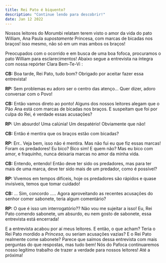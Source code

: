 ```yaml
---
title: Rei Pato é biquento?
description: "Continue lendo para descobrir!"
date: Jan 12 2022
---
```


Nossos leitores do Morumbi relatam terem visto o amor da vida do pato William, Ana Paula _supostamente_ Princesa, com marcas de bicadas nos braços! isso mesmo, não só em um mas ambos os braços!

Preocupados com o ocorrido e em busca de uma boa fofoca, procuramos o pato William para esclarecimentos! Abaixo segue a entrevista na íntegra com nossa repórter Clara Bem-Te-Vi :

**CB:**
Boa tarde, Rei Pato, tudo bom? Obrigado por aceitar fazer essa entrevista!

**RP:**
Sem problemas eu adoro ser o centro das atenço… Quer dizer, adoro conversar com o Povo!

**CB:**
Então vamos direto ao ponto! Alguns dos nossos leitores alegam que o Pão Ana está com marcas de bicadas nos braços. E suspeitam que foi por culpa do Rei, é verdade essas acusações?

**RP:**
Um absurdo! Uma calúnia! Um despatério! Obviamente que não!

**CB:**
Então é mentira que os braços estão com bicadas?

**RP:**
Err.. Veja bem, isso não é mentira. Mas não fui eu que fiz essas marcas! Foram os predadores! Eu bico? Bico sim! E quem não? Mas eu bico com amor, e fraquinho, nunca deixaria marcas no amor da minha vida.

**CB:**
Entendo, entendo! Então deve ter sido os predadores, mas para ter mais de uma marca, deve ter sido mais de um predador, como é possível?

**RP:**
Vivemos em tempos difíceis, hoje os predadores são rápidos e quase invisíveis, temos que tomar cuidado!

**CB:**
… Sim, concordo …..
Agora aproveitando as recentes acusações do senhor comer sabonete, teria algum comentário?

**RP:**
O que é isso um interrogatório?? Não vou me sujeitar a isso! Eu, Rei Pato comendo sabonete, um absurdo, eu nem gosto de sabonete, essa entrevista está encerrada!

E a entrevista acabou por aí meus leitores. E então, o que acham? Teria o Rei Pato mordido a _Princesa_, ou seriam acusações vazias? E o Rei Pato realmente come sabonete? Parece que saímos dessa entrevista com mais perguntas do que respostas, mas tudo bem! Nós do Pafoca continuaremos nosso legítimo trabalho de trazer a verdade para nossos leitores! Até a próxima!
